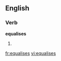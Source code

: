 
==English==

===Verb===
'''equalises'''

# {{third-person singular of|[[equalise]]}}

[[fr:equalises]]
[[vi:equalises]]